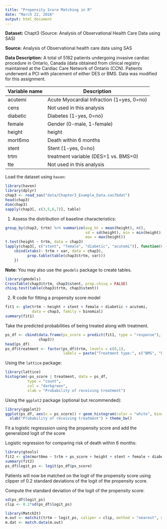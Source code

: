 ```yaml
---
title: "Propensity Score Matching in R"
date: "March 22, 2016"
output: html_document
---
```


__Dataset:__ Chapt3 (Source: Analysis of Observational Health Care Data using SAS)

__Source:__ Analysis of Observational health care data using SAS

__Data Description:__ A total of 5162 patients undergoing invasive cardiac procedure in Ontario, Canada (data obtained from clinical registry maintained at the Cardiac Care Network of Ontario (CCN). Patients underwent a PCI with placement of either DES or BMS. Data was modified for this assignment.

|Variable name |Description|
|---------------|-----------|
|acutemi |Acute Myocardial Infraction (1=yes, 0=no) |
|cens | Not used in this analysis|
|diabetic | Diabetes (1-yes, 0=no)|
|female | Gender (0-male, 1-female)|
|height | height|
|mort6mo | Death within 6 months|
|stent | Stent (1-yes, 0=no)|
|trtm | treatment variable (DES=1 vs. BMS=0)|
|tte | Not used in this analysis|

Load the dataset using `haven`:

```r
library(haven)
library(dplyr)
chap3 <- read_sas("data/Chapter3_Example_Data.sas7bdat")
head(chap3)
dim(chap3)
sapply(chap3[, c(3,5,6,7)], table)
```

1. Assess the distribution of baseline characteristics:

```r
group_by(chap3, trtm) %>% summarize(avg_ht = mean(height), n(),
                                    sd = sd(height), min = min(height),
                                    max = max(height))
t.test(height ~ trtm, data = chap3)
lapply(chap3[, c("stent", "female", "diabetic", "acutemi")], function(var) {
    cbind(xtabs(~ trtm + var, data = chap3),
          prop.table(table(chap3$trtm, var)))
    })
```

__Note:__ You may also use the `gmodels` package to create tables.

```r
library(gmodels)
CrossTable(chap3$trtm, chap3$stent, prop.chisq = FALSE)
chisq.test(table(chap3$trtm, chap3$stent))
```

2. R code for fitting a propensity score model

```r
fit1 <- glm(trtm ~ height + stent + female + diabetic + acutemi,
            data = chap3, family = binomial)
summary(fit1)
```

Take the predicted probabilities of being treated along with treatment.

```r
ps_df <- cbind(data.frame(ps_score = predict(fit1, type = "response"),
               chap3))
head(ps_df)
ps_df$treatment <- factor(ps_df$trtm, levels = c(0,1),
                          labels = paste("Treatment type:", c("BMS", "DES")))
```

Using the `lattice` package:

```r
library(lattice)
histogram(~ps_score | treatment, data = ps_df,
          type = "count",
          col = "darkgreen",
          xlab = "Probability of receiving treatment")
```

Using the `ggplot2` package (optional but recommended):

```r
library(ggplot2)
ggplot(ps_df, aes(x = ps_score)) + geom_histogram(color = "white", binwidth = 0.02) + facet_wrap(~treatment) +
  xlab("Probability of receiving treatment") + theme_bw()
```

Fit a logistic regresssion using the propensity score and add the generalized logit of the score

Logistic regression for comparing risk of death within 6 months:

```r
library(gtools)
fit2 <- glm(mort6mo ~ trtm + ps_score + height + stent + female + diabetic + acutemi, data = ps_df, family = binomial)
summary(fit2)
ps_df$logit_ps <- logit(ps_df$ps_score)
```

Patients will now be matched on the logit of the propensity score using clipper of 0.2 standard deviations of the logit of the propensity score.

Compute the standard deviation of the logit of the propensity score: 
```r
sd(ps_df$logit_ps)
clip <- 0.2*sd(ps_df$logit_ps)
```

```r
library(MatchIt)
m.out <- matchit(trtm ~ logit_ps, caliper = clip, method = "nearest", data = ps_df)
m.dat <- match.data(m.out)
```

